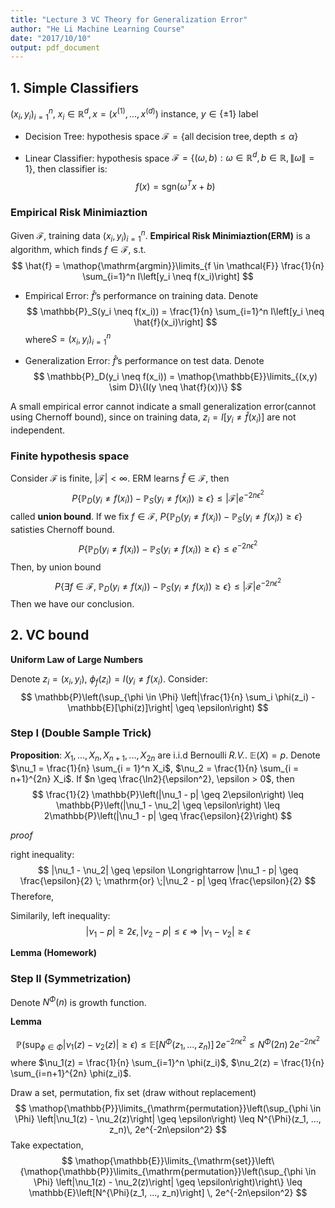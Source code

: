```yaml
---
title: "Lecture 3 VC Theory for Generalization Error"
author: "He Li Machine Learning Course"
date: "2017/10/10"
output: pdf_document
---
```


## 1. Simple Classifiers

$(x_i, y_i)_{i=1}^n$, $x_i \in \mathbb{R}^d, x = (x^{(1)}, ..., x^{(d)})$ instance, $y \in \{\pm 1\}$ label

- Decision Tree: hypothesis space $\mathcal{F} = \{\mathrm{all \; decision \; tree}, \mathrm{depth} \leq \alpha\}$

- Linear Classifier: hypothesis space $\mathcal{F} =\left\{(\omega, b): \omega \in \mathbb{R}^d, b \in \mathbb{R}, \|\omega\| = 1\right\}$, then classifier is:
$$
f(x) = \mathrm{sgn}(\omega^T x + b)
$$

### Empirical Risk Minimiaztion

Given $\mathcal{F}$, training data $(x_i, y_i)_{i=1}^n$. **Empirical Risk Minimiaztion(ERM)** is a algorithm, which finds $f \in \mathcal{F}$, s.t. 
$$
\hat{f} = \mathop{\mathrm{argmin}}\limits_{f \in \mathcal{F}} \frac{1}{n} \sum_{i=1}^n I\left[y_i \neq f(x_i)\right]
$$

- Empirical Error: $\hat{f}$'s performance on training data. Denote 
$$
\mathbb{P}_S(y_i \neq f(x_i)) = \frac{1}{n} \sum_{i=1}^n I\left[y_i \neq \hat{f}(x_i)\right]
$$
where$S = (x_i, y_i)_{i=1}^n$

- Generalization Error: $\hat{f}$'s performance on test data. Denote 
$$
\mathbb{P}_D(y_i \neq f(x_i)) = \mathop{\mathbb{E}}\limits_{(x,y) \sim D}\{I(y \neq \hat{f}(x))\}
$$

A small empirical error cannot indicate a small generalization error(cannot using Chernoff bound), since on training data, $z_i = I\left[y_i \neq \hat{f}(x_i)\right]$ are not independent. 

### Finite hypothesis space

Consider $\mathcal{F}$ is finite, $|\mathcal{F}| < \infty$. ERM learns $\hat{f} \in \mathcal{F}$, then 
$$
P\left\{\mathbb{P}_D(y_i \neq f(x_i)) - \mathbb{P}_S(y_i \neq f(x_i)) \geq \epsilon \right\} \leq |\mathcal{F}| e^{-2n\epsilon^2}
$$
called **union bound**. If we fix $f \in \mathcal{F}$, $P\left\{\mathbb{P}_D(y_i \neq f(x_i)) - \mathbb{P}_S(y_i \neq f(x_i)) \geq \epsilon \right\}$ satisties Chernoff bound. 
$$
P\left\{\mathbb{P}_D(y_i \neq f(x_i)) - \mathbb{P}_S(y_i \neq f(x_i)) \geq \epsilon \right\} \leq e^{-2n\epsilon^2}
$$
Then, by union bound
$$
P\left\{\exists f \in \mathcal{F}, \;\mathbb{P}_D(y_i \neq f(x_i)) - \mathbb{P}_S(y_i \neq f(x_i)) \geq \epsilon \right\} \leq |\mathcal{F}| e^{-2n\epsilon^2}
$$
Then we have our conclusion.

## 2. VC bound

**Uniform Law of Large Numbers**

Denote $z_i = (x_i, y_i)$, $\phi_f(z_i) = I(y_i \neq f(x_i)$. Consider:
$$
\mathbb{P}\left(\sup_{\phi \in \Phi} \left|\frac{1}{n} \sum_i \phi(z_i) - \mathbb{E}[\phi(z)]\right| \geq \epsilon\right)
$$

### Step I (Double Sample Trick)

**Proposition**: $X_1, ..., X_n, X_{n+1}, ..., X_{2n}$ are i.i.d Bernoulli *R.V.*. $\mathbb{E}(X) = p$. Denote $\nu_1 = \frac{1}{n} \sum_{i = 1}^n X_i$, $\nu_2 = \frac{1}{n} \sum_{i = n+1}^{2n} X_i$. If $n \geq \frac{\ln2}{\epsilon^2}, \epsilon > 0$, then
$$
\frac{1}{2} \mathbb{P}\left(|\nu_1 - p| \geq 2\epsilon\right) \leq \mathbb{P}\left(|\nu_1 - \nu_2| \geq \epsilon\right) \leq 2\mathbb{P}\left(|\nu_1 - p| \geq \frac{\epsilon}{2}\right)
$$

*proof*

right inequality: 
$$
|\nu_1 - \nu_2| \geq \epsilon \Longrightarrow |\nu_1 - p| \geq \frac{\epsilon}{2} \; \mathrm{or} \;|\nu_2 - p| \geq \frac{\epsilon}{2}
$$
Therefore,
\begin{align*}
\{|\nu_1 - \nu_2| \geq \epsilon\} 
&\subset \{|\nu_1 - p| \geq \frac{\epsilon}{2}\} \cup \{|\nu_2 - p| \geq \frac{\epsilon}{2}\} \\
\mathbb{P}\left(|\nu_1 - \nu_2| \geq \epsilon\right)
&\leq \mathbb{P}\left(|\nu_1 - p| \geq \frac{\epsilon}{2} \cup |\nu2 - p| \geq \frac{\epsilon}{2}\right) \\
&\leq \mathbb{P}\left(|\nu_1 - p| \geq \frac{\epsilon}{2}\right) + \mathbb{P}\left(|\nu_2 - p| \geq \frac{\epsilon}{2}\right) \\
&= 2\mathbb{P}\left(|\nu_1 - p| \geq \frac{\epsilon}{2}\right)
\end{align*}

Similarily, left inequality: 
$$
|\nu_1 - p| \geq 2\epsilon, |\nu_2 - p| \leq \epsilon \Longrightarrow |\nu_1 - \nu_2| \geq \epsilon
$$
\begin{flushright}$\Box$\end{flushright}

**Lemma (Homework)**

\begin{align*}
&\frac{1}{2}\mathbb{P}\left(\sup_{\phi \in \Phi} \left|\frac{1}{n} \sum_{i=1}^n \phi(z_i) - \mathbb{E}[\phi(z)]\right| \geq 2 \epsilon\right) \\
\leq &\mathbb{P}\left(\sup_{\phi \in \Phi} \left|\frac{1}{n} \sum_{i=1}^n \phi(z_i) - \frac{1}{n} \sum_{i=n+1}^{2n} \phi(z_i)\right| \geq \epsilon\right) \\
\leq &2\mathbb{P}\left(\sup_{\phi \in \Phi} \left|\frac{1}{n} \sum_{i=1}^n \phi(z_i) - \mathbb{E}[\phi(z)]\right| \geq \frac{\epsilon}{2}\right)
\end{align*}

### Step II (Symmetrization)

Denote 
\begin{align*}
N^{\Phi}(z_1, ..., z_n) &= \left|\left\{(\phi(z_1), ..., \phi(z_n)), \phi \in \Phi\right\}\right| \\
N^{\Phi}(n) &= \max_{z_1 ... z_n} N^{\Phi}(z_1 ... z_n)
\end{align*}
$N^{\Phi}(n)$ is growth function.

**Lemma**

$$
\mathbb{P}\left(\sup_{\phi \in \Phi} \left|\nu_1(z) - \nu_2(z)\right| \geq \epsilon\right) \leq \mathbb{E}\left[N^{\Phi}(z_1, ..., z_n)\right] \, 2e^{-2n\epsilon^2} \leq N^{\Phi}(2n) \, 2e^{-2n\epsilon^2}
$$
where $\nu_1(z) = \frac{1}{n} \sum_{i=1}^n \phi(z_i)$, $\nu_2(z) = \frac{1}{n} \sum_{i=n+1}^{2n} \phi(z_i)$.

Draw a set, permutation, fix set (draw without replacement)
$$
\mathop{\mathbb{P}}\limits_{\mathrm{permutation}}\left(\sup_{\phi \in \Phi} \left|\nu_1(z) - \nu_2(z)\right| \geq \epsilon\right)
\leq  N^{\Phi}(z_1, ..., z_n)\, 2e^{-2n\epsilon^2}
$$
Take expectation,
$$
\mathop{\mathbb{E}}\limits_{\mathrm{set}}\left\{\mathop{\mathbb{P}}\limits_{\mathrm{permutation}}\left(\sup_{\phi \in \Phi} \left|\nu_1(z) - \nu_2(z)\right| \geq \epsilon\right)\right\}
\leq  \mathbb{E}\left[N^{\Phi}(z_1, ..., z_n)\right] \, 2e^{-2n\epsilon^2}
$$






